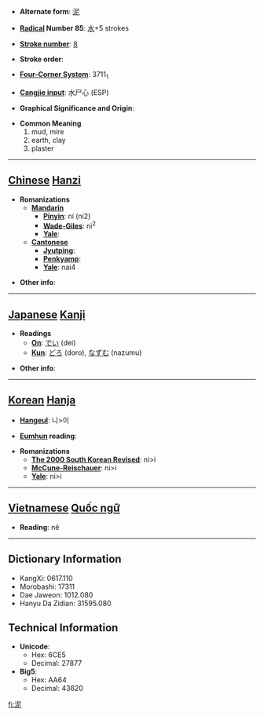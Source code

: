* '''Alternate form''': [[泥]]

* '''[[Wiktionary:Chinese radical index| Radical]] Number 85''': [[Wiktionary:Chinese radical index 水|水]]+5 strokes

* '''[[Wiktionary:Chinese total strokes index|Stroke number]]''': [[Wiktionary:Chinese total strokes index 8|8]]

* '''Stroke order''': 

* '''[[Wiktionary:Chinese four corner index|Four-Corner System]]''': 3711<sub>1</sub>

* '''[[Wiktionary:Chinese Cangjie index|Cangjie input]]''': 水尸心 (ESP)

* '''Graphical Significance and Origin''': 

* '''Common Meaning'''
*#mud, mire
*# earth, clay
*# plaster


----

== [[Chinese]] [[Hanzi]] ==

* '''Romanizations'''
** '''[[Mandarin]]'''
*** '''[[Pinyin]]''': ní (ni2)
*** '''[[Wade-Giles]]''': ni<sup>2</sup>
*** '''[[Yale]]''': 
** '''[[Cantonese]]'''
*** '''[[Jyutping]]''':
*** '''[[Penkyamp]]''': 
*** '''[[Yale]]''': nai4

* '''Other info''': 

----

== [[Japanese]] [[Kanji]] ==

* '''Readings'''
** '''[[On]]''': [[でい]] (dei)
** '''[[Kun]]''': [[どろ]] (doro), [[なずむ]] (nazumu)

* '''Other info''':  

----

== [[Korean]] [[Hanja]] ==

* '''[[Hangeul]]''': 니>이

* '''[[Eumhun]] reading''': 

* '''Romanizations'''
** '''[[The 2000 South Korean Revised Romanization|The 2000 South Korean Revised]]''': ni>i
** '''[[McCune-Reischauer]]''': ni>i
** '''[[Yale]]''': ni>i


----

== [[Vietnamese]] [[Quốc ngữ]] ==

* '''Reading''': nê

----

== Dictionary Information ==

* KangXi: 0617.110
* Morobashi: 17311
* Dae Jaweon: 1012.080
* Hanyu Da Zidian: 31595.080

== Technical Information ==

* '''Unicode''':
** Hex: 6CE5
** Decimal: 27877
* '''Big5''':
** Hex: AA64
** Decimal: 43620

[[fi:泥]]